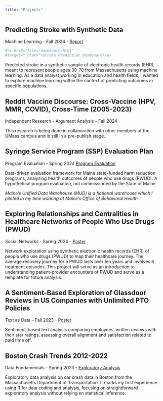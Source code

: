 ```yaml
---
title: "Projects"
---
```


## Predicting Stroke with Synthetic Data
Machine Learning - Fall 2024 - <a href="files/Predicting_Stroke_Report_2024.pdf"
target="_blank">Report</a>

```r
#<a href="files/dashboard.html"
#target="_blank">Stroke Prediction Dashboard</a>
```

Predicted stroke in a synthetic sample of electronic health records (EHR), meant to represent people ages 30-70 from Massachusetts using machine learning. As a data analyst working in education and health fields, I wanted to explore machine learning within the context of predicting outcomes in specific populations. 

## Reddit Vaccine Discourse: Cross-Vaccine (HPV, MMR, COVID), Cross-Time (2005-2023)
Independent Research - Argument Analysis - Fall 2024 

This research is being done in collaboration with other members of the UMass campus and is still in a pre-publish stage.  


## Syringe Service Program (SSP) Evaluation Plan
Program Evaluation - Spring 2024 <a href="files/SSP Evaluation Plan.pdf"
target="_blank">Program Evaluation</a>

Data-driven evaluation framework for Maine state-funded harm reduction programs, analyzing health outcomes of people who use drugs (PWUD). A hypothetical program evaluation, not commissioned by the State of Maine. 

*Maine’s Unified Data Warehouse (MUD) is a fictional warehouse which I piloted in my time working at Maine's Office of Behavioral Health.*

## Exploring Relationships and Centralities in Healthcare Networks of People Who Use Drugs (PWUD)
Social Networks - Spring 2024 -  <a href="files/Sue-Ellen_Duffy_SN_Spring_2024.svg"
target="_blank">Poster</a>

Network exploration using synthetic electronic health records (EHR) of people who use drugs (PWUD) to map their healthcare journey. The average recovery journey for a PWUD lasts over ten years and involves 6 treatment episodes. This project will serve as an introduction to understanding patient-provider encounters of PWUD and serve as a template for future analysis.

## A Sentiment-Based Exploration of Glassdoor Reviews in US Companies with Unlimited PTO Policies
Text as Data - Fall 2023 - <a href="files/Sue-Ellen_Duffy_TAD_Fall_2023.svg"
target="_blank">Poster</a>

Sentiment-based text analysis comparing employees' written reviews with their star ratings, assessing overall alignment and satisfaction related to paid time off.


## Boston Crash Trends 2012-2022
Data Fundamentals - Spring 2023 - <a href="https://dacss.github.io/601_Spring_2023/posts/Sue-EllenDuffy_Final_Project.html" 
target="_blank">Exploratory Analysis</a>

Exploratory data analysis on car crash data in Boston from the Massachusetts Department of Transportation. It marks my first experience using R for data coding and analysis, focusing on straightforward exploratory analysis without relying on statistical inference. 
